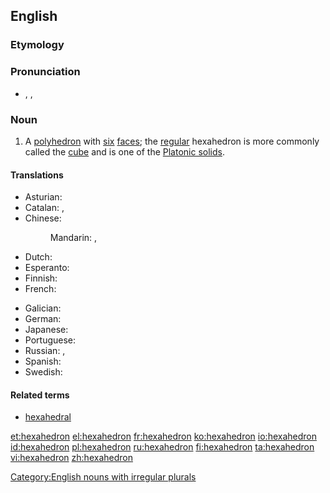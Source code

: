 ==English==
{{wikipedia}}

===Etymology===
{{confix|hexa|hedron}}

===Pronunciation===
* {{enPR|hĕksəhē'drən}}, {{IPA|/hɛksəˈhiːdrən/}}, {{X-SAMPA|/hEks.@."hi.dr@n/}}

===Noun===
{{en-noun|pl2=hexahedra}}

# {{context|geometry}} A [[polyhedron]] with [[six]] [[face]]s; the [[regular]] hexahedron is more commonly called the [[cube]] and is one of the [[Platonic solid]]s.

====Translations====
<!--Note: add translations for "hexahedron" here, not for "cube"-->
{{trans-top|polyhedron with six faces}}
* Asturian: {{t-|ast|hexaedru|m}}
* Catalan: {{t-|ca|hexaedre|m}}, {{t-|ca|hexàedre|m}}
* Chinese:
*: Mandarin: {{t|cmn|六面體|sc=Hani}}, {{t|cmn|六面体|tr=liùmiàntǐ|sc=Hani}}
* Dutch: {{t+|nl|hexaëder}}
* Esperanto: {{t-|eo|sesedro}}
* Finnish: {{t+|fi|heksaedri}}
* French: {{t+|fr|hexaèdre|m}}
{{trans-mid}}
* Galician: {{t+|gl|hexaedro|m}}
* German: {{t+|de|Hexaeder|n}}
* Japanese: {{t-|ja|六面体|tr=ろくめんたい, rokumentai|sc=Jpan}}
* Portuguese: {{t+|pt|hexaedro|m}}
* Russian: {{t+|ru|гексаэдр|m|tr=geksáedr|sc=Cyrl}}, {{t+|ru|шестигранник|m|tr=šestigránnik|sc=Cyrl}}
* Spanish: {{t+|es|hexaedro|m}}
* Swedish: {{t+|sv|hexaeder|c}}
{{trans-bottom}}

====Related terms====
* [[hexahedral]]

[[Category:English nouns with irregular plurals]]

[[et:hexahedron]]
[[el:hexahedron]]
[[fr:hexahedron]]
[[ko:hexahedron]]
[[io:hexahedron]]
[[id:hexahedron]]
[[pl:hexahedron]]
[[ru:hexahedron]]
[[fi:hexahedron]]
[[ta:hexahedron]]
[[vi:hexahedron]]
[[zh:hexahedron]]